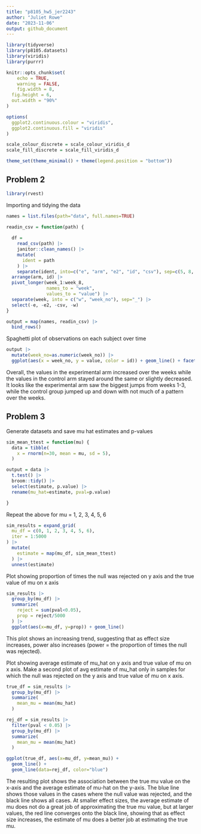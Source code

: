 ```yaml
---
title: "p8105_hw5_jer2243"
author: "Juliet Rowe"
date: "2023-11-06"
output: github_document
---
```


```r
library(tidyverse)
library(p8105.datasets)
library(viridis)
library(purrr)

knitr::opts_chunk$set(
	echo = TRUE,
	warning = FALSE,
	fig.width = 8, 
  fig.height = 6,
  out.width = "90%"
)

options(
  ggplot2.continuous.colour = "viridis",
  ggplot2.continuous.fill = "viridis"
)

scale_colour_discrete = scale_colour_viridis_d
scale_fill_discrete = scale_fill_viridis_d

theme_set(theme_minimal() + theme(legend.position = "bottom"))
```



## Problem 2

```r
library(rvest)
```


Importing and tidying the data
```r
names = list.files(path="data", full.names=TRUE)

readin_csv = function(path) {
  
  df = 
    read_csv(path) |>
    janitor::clean_names() |>
    mutate(
      ident = path
    ) |>
    separate(ident, into=c("e", "arm", "e2", "id", "csv"), sep=c(5, 8, 9, 11)) |>
  arrange(arm, id) |>
  pivot_longer(week_1:week_8,
               names_to = "week",
               values_to = "value") |>
  separate(week, into = c("w", "week_no"), sep="_") |>
  select(-e, -e2, -csv, -w)
}

output = map(names, readin_csv) |>
  bind_rows()
```

Spaghetti plot of observations on each subject over time
```r
output |> 
  mutate(week_no=as.numeric(week_no)) |>
  ggplot(aes(x = week_no, y = value, color = id)) + geom_line() + facet_wrap(~arm)

```
Overall, the values in the experimental arm increased over the weeks while the values in the control arm stayed around the same or slightly decreased. It looks like the experimental arm saw the biggest jumps from weeks 1-3, while the control group jumped up and down with not much of a pattern over the weeks.

## Problem 3

Generate datasets and save mu hat estimates and p-values
```r
sim_mean_ttest = function(mu) {
  data = tibble(
    x = rnorm(n=30, mean = mu, sd = 5),
  )

output = data |>
  t.test() |>
  broom::tidy() |>
  select(estimate, p.value) |>
  rename(mu_hat=estimate, pval=p.value)

}

```

Repeat the above for mu = 1, 2, 3, 4, 5, 6
```r
sim_results = expand_grid(
  mu_df = c(0, 1, 2, 3, 4, 5, 6),
  iter = 1:5000
) |>
  mutate(
    estimate = map(mu_df, sim_mean_ttest)
  ) |>
  unnest(estimate)
```

Plot showing proportion of times the null was rejected on y axis and the true value of mu on x axis
```r
sim_results |>
  group_by(mu_df) |>
  summarize(
    reject = sum(pval<0.05),
    prop = reject/5000
  ) |>
  ggplot(aes(x=mu_df, y=prop)) + geom_line()
```
This plot shows an increasing trend, suggesting that as effect size increases, power also increases (power = the proportion of times the null was rejected).

Plot showing average estimate of mu_hat on y axis and true value of mu on x axis. Make a second plot of avg estimate of mu_hat only in samples for which the null was rejected on the y axis and true value of mu on x axis.
```r
true_df = sim_results |>
  group_by(mu_df) |>
  summarize(
    mean_mu = mean(mu_hat)
  )

rej_df = sim_results |>
  filter(pval < 0.05) |>
  group_by(mu_df) |>
  summarize(
    mean_mu = mean(mu_hat)
  )

ggplot(true_df, aes(x=mu_df, y=mean_mu)) + 
  geom_line() +
  geom_line(data=rej_df, color="blue")
```
The resulting plot shows the association between the true mu value on the x-axis and the average estimate of mu-hat on the y-axis. The blue line shows those values in the cases where the null value was rejected, and the black line shows all cases. At smaller effect sizes, the average estimate of mu does not do a great job of approximating the true mu value, but at larger values, the red line converges onto the black line, showing that as effect size increases, the estimate of mu does a better job at estimating the true mu.
